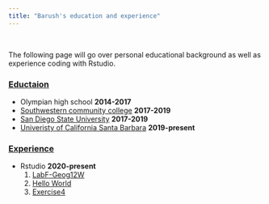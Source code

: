 ```yaml
---
title: "Barush's education and experience"
---
```

<br>

The following page will go over personal educational background as well as experience coding with Rstudio.
<br>

### [Eductaion]()
- Olympian high school **2014-2017**
- [Southwestern community college](https://www.swccd.edu)     **2017-2019**
- [San Diego State University](https://www.sdsu.edu)          **2017-2019**
- [Univeristy of California Santa Barbara](https://geog.ucsb.edu) **2019-present**

### [Experience]()
- Rstudio **2020-present**
  1. [LabF-Geog12W](https://github.com/Barush44/labF_Geog12.git)
  2. [Hello World](https://github.com/Barush44/hello-world.git)
  3. [Exercise4](https://github.com/Barush44/exercise-04.git)
  
